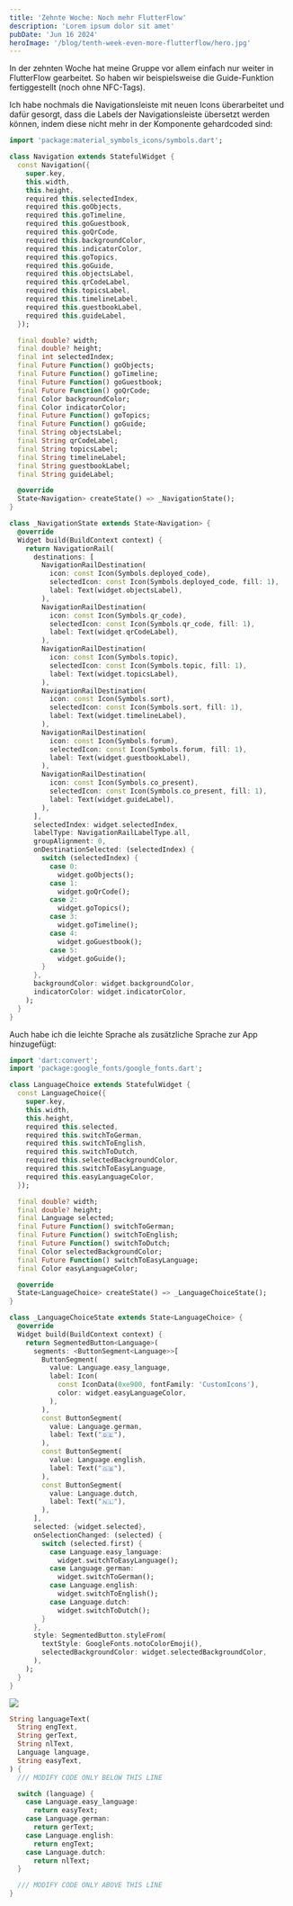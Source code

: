 ```yaml
---
title: 'Zehnte Woche: Noch mehr FlutterFlow'
description: 'Lorem ipsum dolor sit amet'
pubDate: 'Jun 16 2024'
heroImage: '/blog/tenth-week-even-more-flutterflow/hero.jpg'
---
```


In der zehnten Woche hat meine Gruppe vor allem einfach nur weiter in
FlutterFlow gearbeitet. So haben wir beispielsweise die Guide-Funktion
fertiggestellt (noch ohne NFC-Tags).

Ich habe nochmals die Navigationsleiste mit neuen Icons überarbeitet und dafür
gesorgt, dass die Labels der Navigationsleiste übersetzt werden können, indem
diese nicht mehr in der Komponente gehardcoded sind:

```dart
import 'package:material_symbols_icons/symbols.dart';

class Navigation extends StatefulWidget {
  const Navigation({
    super.key,
    this.width,
    this.height,
    required this.selectedIndex,
    required this.goObjects,
    required this.goTimeline,
    required this.goGuestbook,
    required this.goQrCode,
    required this.backgroundColor,
    required this.indicatorColor,
    required this.goTopics,
    required this.goGuide,
    required this.objectsLabel,
    required this.qrCodeLabel,
    required this.topicsLabel,
    required this.timelineLabel,
    required this.guestbookLabel,
    required this.guideLabel,
  });

  final double? width;
  final double? height;
  final int selectedIndex;
  final Future Function() goObjects;
  final Future Function() goTimeline;
  final Future Function() goGuestbook;
  final Future Function() goQrCode;
  final Color backgroundColor;
  final Color indicatorColor;
  final Future Function() goTopics;
  final Future Function() goGuide;
  final String objectsLabel;
  final String qrCodeLabel;
  final String topicsLabel;
  final String timelineLabel;
  final String guestbookLabel;
  final String guideLabel;

  @override
  State<Navigation> createState() => _NavigationState();
}

class _NavigationState extends State<Navigation> {
  @override
  Widget build(BuildContext context) {
    return NavigationRail(
      destinations: [
        NavigationRailDestination(
          icon: const Icon(Symbols.deployed_code),
          selectedIcon: const Icon(Symbols.deployed_code, fill: 1),
          label: Text(widget.objectsLabel),
        ),
        NavigationRailDestination(
          icon: const Icon(Symbols.qr_code),
          selectedIcon: const Icon(Symbols.qr_code, fill: 1),
          label: Text(widget.qrCodeLabel),
        ),
        NavigationRailDestination(
          icon: const Icon(Symbols.topic),
          selectedIcon: const Icon(Symbols.topic, fill: 1),
          label: Text(widget.topicsLabel),
        ),
        NavigationRailDestination(
          icon: const Icon(Symbols.sort),
          selectedIcon: const Icon(Symbols.sort, fill: 1),
          label: Text(widget.timelineLabel),
        ),
        NavigationRailDestination(
          icon: const Icon(Symbols.forum),
          selectedIcon: const Icon(Symbols.forum, fill: 1),
          label: Text(widget.guestbookLabel),
        ),
        NavigationRailDestination(
          icon: const Icon(Symbols.co_present),
          selectedIcon: const Icon(Symbols.co_present, fill: 1),
          label: Text(widget.guideLabel),
        ),
      ],
      selectedIndex: widget.selectedIndex,
      labelType: NavigationRailLabelType.all,
      groupAlignment: 0,
      onDestinationSelected: (selectedIndex) {
        switch (selectedIndex) {
          case 0:
            widget.goObjects();
          case 1:
            widget.goQrCode();
          case 2:
            widget.goTopics();
          case 3:
            widget.goTimeline();
          case 4:
            widget.goGuestbook();
          case 5:
            widget.goGuide();
        }
      },
      backgroundColor: widget.backgroundColor,
      indicatorColor: widget.indicatorColor,
    );
  }
}
```

Auch habe ich die leichte Sprache als zusätzliche Sprache zur App hinzugefügt:

```dart
import 'dart:convert';
import 'package:google_fonts/google_fonts.dart';

class LanguageChoice extends StatefulWidget {
  const LanguageChoice({
    super.key,
    this.width,
    this.height,
    required this.selected,
    required this.switchToGerman,
    required this.switchToEnglish,
    required this.switchToDutch,
    required this.selectedBackgroundColor,
    required this.switchToEasyLanguage,
    required this.easyLanguageColor,
  });

  final double? width;
  final double? height;
  final Language selected;
  final Future Function() switchToGerman;
  final Future Function() switchToEnglish;
  final Future Function() switchToDutch;
  final Color selectedBackgroundColor;
  final Future Function() switchToEasyLanguage;
  final Color easyLanguageColor;

  @override
  State<LanguageChoice> createState() => _LanguageChoiceState();
}

class _LanguageChoiceState extends State<LanguageChoice> {
  @override
  Widget build(BuildContext context) {
    return SegmentedButton<Language>(
      segments: <ButtonSegment<Language>>[
        ButtonSegment(
          value: Language.easy_language,
          label: Icon(
            const IconData(0xe900, fontFamily: 'CustomIcons'),
            color: widget.easyLanguageColor,
          ),
        ),
        const ButtonSegment(
          value: Language.german,
          label: Text("🇩🇪"),
        ),
        const ButtonSegment(
          value: Language.english,
          label: Text("🇬🇧"),
        ),
        const ButtonSegment(
          value: Language.dutch,
          label: Text("🇳🇱"),
        ),
      ],
      selected: {widget.selected},
      onSelectionChanged: (selected) {
        switch (selected.first) {
          case Language.easy_language:
            widget.switchToEasyLanguage();
          case Language.german:
            widget.switchToGerman();
          case Language.english:
            widget.switchToEnglish();
          case Language.dutch:
            widget.switchToDutch();
        }
      },
      style: SegmentedButton.styleFrom(
        textStyle: GoogleFonts.notoColorEmoji(),
        selectedBackgroundColor: widget.selectedBackgroundColor,
      ),
    );
  }
}
```

![](/blog/tenth-week-even-more-flutterflow/the-language-enum-in-flutterflow.jpg)

```dart
String languageText(
  String engText,
  String gerText,
  String nlText,
  Language language,
  String easyText,
) {
  /// MODIFY CODE ONLY BELOW THIS LINE

  switch (language) {
    case Language.easy_language:
      return easyText;
    case Language.german:
      return gerText;
    case Language.english:
      return engText;
    case Language.dutch:
      return nlText;
  }

  /// MODIFY CODE ONLY ABOVE THIS LINE
}
```
